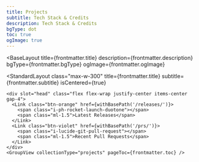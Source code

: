 ```yaml
---
title: Projects
subtitle: Tech Stack & Credits
description: Tech Stack & Credits
bgType: dot
toc: true
ogImage: true
---
```




<BaseLayout
  title={frontmatter.title}
  description={frontmatter.description}
  bgType={frontmatter.bgType}
  ogImage={frontmatter.ogImage}
>
  <StandardLayout
    class="max-w-300"
    title={frontmatter.title}
    subtitle={frontmatter.subtitle}
    isCentered={true}
  >
    <div slot="head" class="flex flex-wrap justify-center items-center gap-4">
      <Link class="btn-orange" href={withBasePath('/releases/')}>
        <span class="i-ph-rocket-launch-duotone"></span>
        <span class="ml-1.5">Latest Releases</span>
      </Link>
      <Link class="btn-violet" href={withBasePath('/prs/')}>
        <span class="i-lucide-git-pull-request"></span>
        <span class="ml-1.5">Recent Pull Requests</span>
      </Link>
    </div>
    <GroupView collectionType="projects" pageToc={frontmatter.toc} />
  </StandardLayout>
</BaseLayout>
